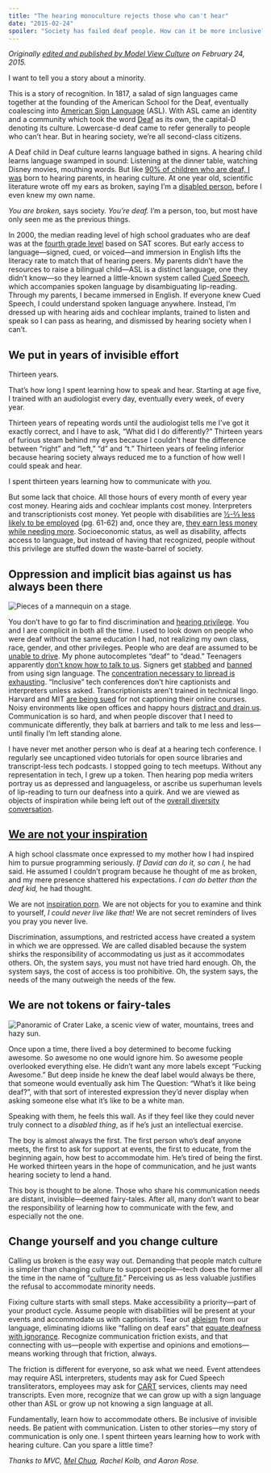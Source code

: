 ```yaml
---
title: "The hearing monoculture rejects those who can't hear"
date: "2015-02-24"
spoiler: "Society has failed deaf people. How can it be more inclusive?"
---
```




_Originally [edited and published by Model View Culture](https://modelviewculture.com/pieces/the-hearing-monoculture-rejects-those-who-cant-hear) on February 24, 2015._

I want to tell you a story about a minority.

This is a story of recognition. In 1817, a salad of sign languages came together at the founding of the American School for the Deaf, eventually coalescing into [American Sign Language](http://en.wikipedia.org/wiki/American_Sign_Language) (ASL). With ASL came an identity and a community which took the word [Deaf](http://en.wikipedia.org/wiki/Deaf_culture) as its own, the capital-D denoting its culture. Lowercase-d deaf came to refer generally to people who can’t hear. But in hearing society, we’re all second-class citizens.

A Deaf child in Deaf culture learns language bathed in signs. A hearing child learns language swamped in sound: Listening at the dinner table, watching Disney movies, mouthing words. But like [90% of children who are deaf, I was](http://www.nidcd.nih.gov/health/statistics/pages/quick.aspx) born to hearing parents, in hearing culture. At one year old, scientific literature wrote off my ears as broken, saying I’m a [disabled person](http://en.wikipedia.org/wiki/Social_model_of_disability), before I even knew my own name.

_You are broken,_ says society. _You’re deaf._ I’m a person, too, but most have only seen me as the previous things.

In 2000, the median reading level of high school graduates who are deaf was at the [fourth grade level](http://jdsde.oxfordjournals.org/content/5/4/337.full.pdf) based on SAT scores. But early access to language—signed, cued, or voiced—and immersion in English lifts the literacy rate to match that of hearing peers. My parents didn’t have the resources to raise a bilingual child—ASL is a distinct language, one they didn’t know—so they learned a little-known system called [Cued Speech](http://en.wikipedia.org/wiki/Cued_speech), which accompanies spoken language by disambiguating lip-reading. Through my parents, I became immersed in English. If everyone knew Cued Speech, I could understand spoken language anywhere. Instead, I’m dressed up with hearing aids and cochlear implants, trained to listen and speak so I can pass as hearing, and dismissed by hearing society when I can’t.

## We put in years of invisible effort

Thirteen years.

That’s how long I spent learning how to speak and hear. Starting at age five, I trained with an audiologist every day, eventually every week, of every year.

Thirteen years of repeating words until the audiologist tells me I’ve got it exactly correct, and I have to ask, “What did I do differently?” Thirteen years of furious steam behind my eyes because I couldn’t hear the difference between “right” and “left,” “d” and “t.” Thirteen years of feeling inferior because hearing society always reduced me to a function of how well I could speak and hear.

I spent thirteen years learning how to communicate with _you._

But some lack that choice. All those hours of every month of every year cost money. Hearing aids and cochlear implants cost money. Interpreters and transcriptionists cost money. Yet people with disabilities are [½-⅔ less likely to be employed](http://www.equalityhumanrights.com/sites/default/files/documents/research/14_pay_gaps_across_equalities_review.pdf) (pg. 61-62) and, once they are, [they earn less money while needing more](http://www.disabledinaction.org/census_stats.html). Socioeconomic status, as well as disability, affects access to language, but instead of having that recognized, people without this privilege are stuffed down the waste-barrel of society.

## Oppression and implicit bias against us has always been there

![Pieces of a mannequin on a stage.](/static/images/mannequin.jpg)

You don’t have to go far to find discrimination and [hearing privilege](http://www.deafecho.com/2010/12/hearing-privilege/). You and I are complicit in both all the time. I used to look down on people who were deaf without the same education I had, not realizing my own class, race, gender, and other privileges. People who are deaf are assumed to be [unable to drive](http://hubpages.com/hub/Deaf-People-Drive). My phone autocompletes “deaf” to “dead.” Teenagers apparently [don’t know how to talk to us](http://www.ndcs.org.uk/for_the_media/press_releases/press_release_archive_2012/teenagers_admit_they.html). Signers get [stabbed](http://abcnews.go.com/US/deaf-man-stabbed-sign-language-mistaken-gang-signs/story?id=18213488) and [banned](http://abcnews.go.com/US/story?id=93532) from using sign language. The [concentration necessary to lipread is exhausting](http://limpingchicken.com/2013/06/28/ian-noon-concentration-fatigue/). “Inclusive” tech conferences don’t hire captionists and interpreters unless asked. Transcriptionists aren’t trained in technical lingo. Harvard and MIT [are being sued](http://www.nytimes.com/2015/02/13/education/harvard-and-mit-sued-over-failing-to-caption-online-courses.html) for not captioning their online courses. Noisy environments like open offices and happy hours [distract and drain us](http://www.purdue.edu/newsroom/releases/2012/Q3/study-hearing-impaired-ears-hear-differently-in-noisy-environments.html). Communication is so hard, and when people discover that I need to communicate differently, they balk at barriers and talk to me less and less—until finally I’m left standing alone.

I have never met another person who is deaf at a hearing tech conference. I regularly see uncaptioned video tutorials for open source libraries and transcript-less tech podcasts. I stopped going to tech meetups. Without any representation in tech, I grew up a token. Then hearing pop media writers portray us as depressed and languageless, or ascribe us superhuman levels of lip-reading to turn our deafness into a quirk. And we are viewed as objects of inspiration while being left out of the [overall diversity conversation](http://everydayfeminism.com/2015/01/how-feminism-perpetuates-ableism/).

## [We are not your inspiration](http://www.ted.com/talks/stella_young_i_m_not_your_inspiration_thank_you_very_much)

A high school classmate once expressed to my mother how I had inspired him to pursue programming seriously. _If David can do it, so can I,_ he had said. He assumed I couldn’t program because he thought of me as broken, and my mere presence shattered his expectations. _I can do better than the deaf kid,_ he had thought.

We are not [inspiration porn](http://www.salon.com/2015/02/02/inspiration_porn_is_not_okay_disability_activists_are_not_impressed_with_feel_good_super_bowl_ads/). We are not objects for you to examine and think to yourself, _I could never live like that!_ We are not secret reminders of lives you pray you never live.

Discrimination, assumptions, and restricted access have created a system in which we are oppressed. We are called disabled because the system shirks the responsibility of accommodating us just as it accommodates others. Oh, the system says, you must not have tried hard enough. Oh, the system says, the cost of access is too prohibitive. Oh, the system says, the needs of the many outweigh the needs of the few.

## We are not tokens or fairy-tales

![Panoramic of Crater Lake, a scenic view of water, mountains, trees and hazy sun.](/static/images/craterlake.jpg)

Once upon a time, there lived a boy determined to become fucking awesome. So awesome no one would ignore him. So awesome people overlooked everything else. He didn’t want any more labels except “Fucking Awesome.” But deep inside he knew the deaf label would always be there, that someone would eventually ask him The Question: “What’s it like being deaf?”, with that sort of interested expression they’d never display when asking someone else what it’s like to be a white man.

Speaking with them, he feels this wall. As if they feel like they could never truly connect to a _disabled thing_, as if he’s just an intellectual exercise.

The boy is almost always the first. The first person who’s deaf anyone meets, the first to ask for support at events, the first to educate, from the beginning again, how best to accommodate him. He’s tired of being the first. He worked thirteen years in the hope of communication, and he just wants hearing society to lend a hand.

This boy is thought to be alone. Those who share his communication needs are distant, invisible—deemed fairy-tales. After all, many don’t want to bear the responsibility of learning how to communicate with the few, and especially not the one.

## Change yourself and you change culture

Calling us broken is the easy way out. Demanding that people match culture is simpler than changing culture to support people—tech does the former all the time in the name of “[culture fit](http://www.hcamag.com/hr-news/cultural-fit-a-copout-for-discrimination-180989.aspx).” Perceiving us as less valuable justifies the refusal to accommodate minority needs.

Fixing culture starts with small steps. Make accessibility a priority—part of your product cycle. Assume people with disabilities will be present at your events and accommodate us with captionists. Tear out [ableism](http://en.wikipedia.org/wiki/Ableism) from our language, eliminating idioms like “falling on deaf ears” that [equate deafness with ignorance](http://www.disabilityandrepresentation.com/2013/09/14/ableist-language/). Recognize communication friction exists, and that connecting with us—people with expertise and opinions and emotions—means working through that friction, always.

The friction is different for everyone, so ask what we need. Event attendees may require ASL interpreters, students may ask for Cued Speech transliterators, employees may ask for [CART](http://en.wikipedia.org/wiki/Communication_Access_Real-Time_Translation) services, clients may need transcripts. Even more, recognize that we can grow up with a sign language other than ASL or grow up not knowing a sign language at all.

Fundamentally, learn how to accommodate others. Be inclusive of invisible needs. Be patient with communication. Listen to other stories—my story of communication is only one. I spent thirteen years learning how to work with hearing culture. Can you spare a little time?

_Thanks to MVC, [Mel Chua](http://blog.melchua.com/category/hearing/), Rachel Kolb, and Aaron Rose._
